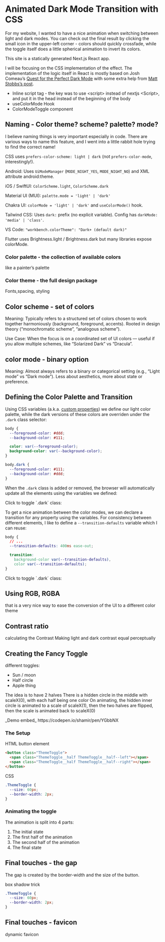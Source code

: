 
# Animated Dark Mode Transition with CSS

For my website, I wanted to have a nice animation when switching between light and dark modes. You can check out the final result by clicking the small icon in the upper-left corner - colors should quickly crossfade, while the toggle itself does a little spherical animation to invert its colors.

This site is a statically generated Next.js React app.

I will be focusing on the CSS implementation of the effect. The implementation of the logic itself in React is mostly based on Josh Comeau’s [Quest for the Perfect Dark Mode](https://www.joshwcomeau.com/react/dark-mode/) with some extra help from [Matt Stobbs’s post](https://www.mattstobbs.com/elderjs-dark-mode/).

- Inline script tag - the key was to use \<script\> instead of nextjs \<Script\>, and put it in the head instead of the beginning of the body
- useColorMode Hook
- ColorModeToggle component

## Naming - Color theme? scheme? palette? mode?

I believe naming things is very important especially in code. There are various ways to name this feature, and I went into a little rabbit hole trying to find the correct name!

CSS uses `prefers-color-scheme: light | dark` (not `prefers-color-mode`, interestingly!).

Android:
Uses `UiModeManager` (`MODE_NIGHT_YES`, `MODE_NIGHT_NO`) and XML attribute android:theme.

iOS / SwiftUI:
`ColorScheme.light`, `ColorScheme.dark`

Material UI (MUI):
`palette.mode = 'light' | 'dark'`

Chakra UI:
`colorMode = 'light' | 'dark'` and `useColorMode()` hook.

Tailwind CSS:
Uses `dark:` prefix (no explicit variable).
Config has `darkMode: 'media' | 'class'`.

VS Code:
`"workbench.colorTheme": "Dark+ (default dark)"`

Flutter uses Brightness.light / Brightness.dark but many libraries expose colorMode.

### Color palette - the collection of available colors

like a painter’s palette

### Color theme - the full design package

Fonts,spacing, styling

## Color scheme - set of colors

Meaning: Typically refers to a structured set of colors chosen to work together harmoniously (background, foreground, accents). Rooted in design theory (“monochromatic scheme”, “analogous scheme”).

Use Case: When the focus is on a coordinated set of UI colors — useful if you allow multiple schemes, like “Solarized Dark” vs “Dracula”.

## color mode - binary option

Meaning: Almost always refers to a binary or categorical setting (e.g., “Light mode” vs “Dark mode”). Less about aesthetics, more about state or preference.

## Defining the Color Palette and Transition

Using CSS variables (a.k.a. [custom properties](https://developer.mozilla.org/en-US/docs/Web/CSS/CSS_cascading_variables/Using_CSS_custom_properties)) we define our light color palette, while the dark versions of these colors are overriden under the `.dark` class selector:

```css
body {
  --foreground-color: #ddd;
  --background-color: #111;

  color: var(--foreground-color);
  background-color: var(--background-color);
}

body.dark {
  --foreground-color: #111;
  --background-color: #ddd;
}
```

When the `.dark` class is added or removed, the browser will automatically update all the elements using the variables we defined:

<ColorModeToggleDemo isAnimated={false}>
  Click to toggle `.dark` class:
</ColorModeToggleDemo>

To get a nice animation between the color modes, we can declare a transition for any property using the variables. For consistency between different elements, I like to define a `--transition-defaults` variable which I can reuse:

```css
body {
  // ...
  --transition-defaults: 400ms ease-out;

  transition:
    background-color var(--transition-defaults),
    color var(--transition-defaults);
}
```

<ColorModeToggleDemo isAnimated={true}>
  Click to toggle `.dark` class:
</ColorModeToggleDemo>

## Using RGB, RGBA

that is a very nice way to ease the conversion of the UI to a different color theme

## Contrast ratio

calculating the Contrast
Making light and dark contrast equal perceptually

## Creating the Fancy Toggle

different toggles:

- Sun / moon
- Half circle
- Apple thing

The idea is to have 2 halves
There is a hidden circle in the middle with scaleX(0), with each half being one color
On animating, the hidden inner circle is animated to a scale of scaleX(1), then the two halves are flipped, then the scale is animated back to scaleX(0)

<ColorModeToggleDemo showToggle isAnimated />
_Demo embed_ https://codepen.io/shamir/pen/YGbbNX

### The Setup

HTML button element

```html
<button class="ThemeToggle">
  <span class="ThemeToggle__half ThemeToggle__half--left"></span>
  <span class="ThemeToggle__half ThemeToggle__half--right"></span>
</button>
```

CSS

```css
.ThemeToggle {
  --size: 60px;
  --border-width: 2px;
}
```

### Animating the toggle

The animation is split into 4 parts:

1. The initial state
2. The first half of the animation
3. The second half of the animation
4. The final state

## Final touches - the gap

The gap is created by the border-width and the size of the button.

box shadow trick

```css
.ThemeToggle {
  --size: 60px;
  --border-width: 2px;
}
```

## Final touches - favicon

dynamic favicon
